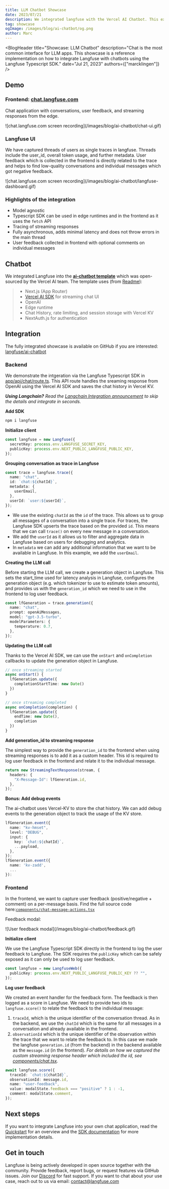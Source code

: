 ```yaml
---
title: LLM Chatbot Showcase
date: 2023/07/21
description: We integrated langfuse with the Vercel AI Chatbot. This example includes streaming responses, automated token counts, collection of user feedback in the frontend, grouping of thread into a single trace, and more.
tag: showcase
ogImage: /images/blog/ai-chatbot/og.png
author: Marc
---
```



<BlogHeader
  title="Showcase: LLM Chatbot"
  description="Chat is the most common interface for LLM apps. This showcase is a reference implementation on how to integrate Langfuse with chatbots using the Langfuse Typescript SDK."
  date="Jul 21, 2023"
  authors={["marcklingen"]}
/>

## Demo

### Frontend: [chat.langfuse.com](https://chat.langfuse.com)

Chat application with conversations, user feedback, and streaming responses from the edge.

<Frame>
  ![chat.langfuse.com screen recording](/images/blog/ai-chatbot/chat-ui.gif)
</Frame>

### Langfuse UI

We have captured threads of users as single traces in langfuse. Threads include the user_id, overall token usage, and further metadata. User feedback which is collected in the frontend is directly related to the trace and helps to find low-quality conversations and individual messages which got negative feedback.

<Frame>
  ![chat.langfuse.com screen
  recording](/images/blog/ai-chatbot/langfuse-dashboard.gif)
</Frame>

### Highlights of the integration

- Model agnostic
- Typescript SDK can be used in edge runtimes and in the frontend as it uses the `fetch` API
- Tracing of streaming responses
- Fully asynchronous, adds minimal latency and does not throw errors in the main thread
- User feedback collected in frontend with optional comments on individual messages

## Chatbot

We integrated Langfuse into the [**ai-chatbot template**](https://github.com/vercel-labs/ai-chatbot) which was open-sourced by the Vercel AI team. The template uses (from [Readme](https://github.com/vercel-labs/ai-chatbot/blob/main/README.md)):

> - Next.js (App Router)
> - [Vercel AI SDK](https://sdk.vercel.ai/docs) for streaming chat UI
> - OpenAI
> - Edge runtime
> - Chat History, rate limiting, and session storage with Vercel KV
> - NextAuth.js for authentication

## Integration

The fully integrated showcase is available on GitHub if you are interested: [langfuse/ai-chatbot](https://github.com/langfuse/ai-chatbot)

### Backend

We demonstrate the intgeration via the Langfuse Typescript SDK in [app/api/chat/route.ts](https://github.com/langfuse/ai-chatbot/blob/main/app/api/chat/route.ts). This API route handles the sreaming response from OpenAI using the Vercel AI SDK and saves the chat history in Vercel KV.

_**Using Langchain?** Read the [Langchain Integration announcement](/blog/langchain-integration) to skip the details and integrate in seconds._

**Add SDK**

```sh
npm i langfuse
```

**Initialize client**

```typescript
const langfuse = new Langfuse({
  secretKey: process.env.LANGFUSE_SECRET_KEY,
  publicKey: process.env.NEXT_PUBLIC_LANGFUSE_PUBLIC_KEY,
});
```

**Grouping conversation as trace in Langfuse**

```typescript
const trace = langfuse.trace({
  name: "chat",
  id: `chat:${chatId}`,
  metadata: {
    userEmail,
  },
  userId: `user:${userId}`,
});
```

- We use the existing `chatId` as the `id` of the trace. This allows us to group all messages of a conversation into a single trace. For traces, the Langfuse SDK upserts the trace based on the provided `id`. This means that we can call `trace()` on every new message in a conversation.
- We add the `userId` as it allows us to filter and aggregate data in Langfuse based on users for debugging and analytics.
- In `metadata` we can add any additional information that we want to be available in Langfuse. In this example, we add the `userEmail`.

**Creating the LLM call**

Before starting the LLM call, we create a generation object in Langfuse. This sets the start_time used for latency analysis in Langfuse, configures the generation object (e.g. which tokenizer to use to estimate token amounts), and provides us with the `generation_id` which we need to use in the frontend to log user feedback.

```typescript
const lfGeneration = trace.generation({
  name: "chat",
  prompt: openAiMessages,
  model: "gpt-3.5-turbo",
  modelParameters: {
    temperature: 0.7,
  },
});
```

**Updating the LLM call**

Thanks to the Vercel AI SDK, we can use the `onStart` and `onCompletion` callbacks to update the generation object in Langfuse.

```typescript
// once streaming started
async onStart() {
  lfGeneration.update({
    completionStartTime: new Date()
  })
}

// once streaming completed
async onCompletion(completion) {
  lfGeneration.update({
    endTime: new Date(),
    completion
  })
}
```

**Add generation_id to streaming response**

The simplest way to provide the `generation_id` to the frontend when using streaming responses is to add it as a custom header. This id is required to log user feedback in the frontend and relate it to the individual message.

```typescript
return new StreamingTextResponse(stream, {
  headers: {
    "X-Message-Id": lfGeneration.id,
  },
});
```

**Bonus: Add debug events**

The ai-chatbot uses Vercel-KV to store the chat history. We can add debug events to the generation object to track the usage of the KV store.

```typescript
lfGeneration.event({
  name: "kv-hmset",
  level: "DEBUG",
  input: {
    key: `chat:${chatId}`,
    ...payload,
  },
});
lfGeneration.event({
  name: 'kv-zadd',
  ...
}):
```

### Frontend

In the frontend, we want to capture user feedback (positive/negative + comment) on a per-message basis. Find the full source code here:[`components/chat-message-actions.tsx`](https://github.com/langfuse/ai-chatbot/blob/main/components/chat-message-actions.tsx)

Feedback modal:

<Frame>![User feedback modal](/images/blog/ai-chatbot/feedback.gif)</Frame>

**Initialize client**

We use the Langfuse Typescript SDK directly in the frontend to log the user feedback to Langfuse.
The SDK requires the `publicKey` which can be safely exposed as it can only be used to log user feedback.

```typescript
const langfuse = new LangfuseWeb({
  publicKey: process.env.NEXT_PUBLIC_LANGFUSE_PUBLIC_KEY ?? "",
});
```

**Log user feedback**

We created an event handler for the feedback form. The feedback is then logged as a score in Langfuse. We need to provide two ids to `langfuse.score()` to relate the feedback to the individual message:

1. `traceId`, which is the unique identifier of the conversation thread. As in the backend, we use the `chatId` which is the same for all messages in a conversation and already available in the frontend.
2. `observationId` which is the unique identifier of the observation within the trace that we want to relate the feedback to. In this case we made the langfuse `generation.id` (from the backend) in the backend available as the `message.id` (in the frontend). _For details on how we captured the custom streaming response header which included the id, see [components/chat.tsx](https://github.com/langfuse/ai-chatbot/blob/main/components/chat.tsx)._

```typescript
await langfuse.score({
  traceId: `chat:${chatId}`,
  observationId: message.id,
  name: "user-feedback",
  value: modalState.feedback === "positive" ? 1 : -1,
  comment: modalState.comment,
});
```

## Next steps

If you want to integrate Langfuse into your own chat application, read the [Quickstart](/docs/get-started) for an overview and the [SDK documentation](/docs/integrations/sdk) for more implementation details.

## Get in touch

Langfuse is being actively developed in open source together with the community. Provide feedback, report bugs, or request features via GitHub issues. Join our [Discord](https://discord.gg/7NXusRtqYU) for fast support. If you want to chat about your use case, reach out to us via email: contact@langfuse.com
